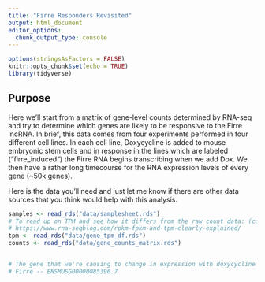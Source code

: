 ```yaml
---
title: "Firre Responders Revisited"
output: html_document
editor_options: 
  chunk_output_type: console
---
```


```r
options(stringsAsFactors = FALSE)
knitr::opts_chunk$set(echo = TRUE)
library(tidyverse)
```

## Purpose

Here we'll start from a matrix of gene-level counts determined by RNA-seq and try to determine which genes are likely to be responsive to the Firre lncRNA. In brief, this data comes from four experiments performed in four different cell lines. In each cell line, Doxycycline is added to mouse embryonic stem cells and in response in the lines which are labeled ("firre_induced") the Firre RNA begins transcribing when we add Dox. We then have a rather long timecourse for the RNA expression levels of every gene (~50k genes).

Here is the data you'll need and just let me know if there are other data sources that you think would help with this analysis.

```r
samples <- read_rds("data/samplesheet.rds")
# To read up on TPM and see how it differs from the raw count data: (counts matrix)
# https://www.rna-seqblog.com/rpkm-fpkm-and-tpm-clearly-explained/
tpm <- read_rds("data/gene_tpm_df.rds")
counts <- read_rds("data/gene_counts_matrix.rds")


# The gene that we're causing to change in expression with doxycycline is
# Firre -- ENSMUSG00000085396.7
```


